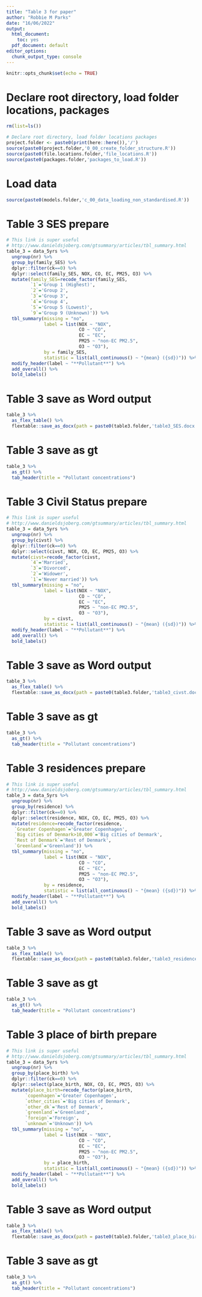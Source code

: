 ```yaml
---
title: "Table 3 for paper"
author: "Robbie M Parks"
date: "16/06/2022"
output:
  html_document: 
    toc: yes
  pdf_document: default
editor_options: 
  chunk_output_type: console
---
```


```r
knitr::opts_chunk$set(echo = TRUE)
```

# Declare root directory, load folder locations, packages
```r
rm(list=ls())

# Declare root directory, load folder locations packages
project.folder <- paste0(print(here::here()),'/')
source(paste0(project.folder,'0_00_create_folder_structure.R'))
source(paste0(file.locations.folder,'file_locations.R'))
source(paste0(packages.folder,'packages_to_load.R'))
```

# Load data
```r
source(paste0(models.folder,'c_00_data_loading_non_standardised.R'))
```

# Table 3 SES prepare
```r
# This link is super useful 
# http://www.danieldsjoberg.com/gtsummary/articles/tbl_summary.html
table_3 = data_5yrs %>%  
  ungroup(nr) %>%
  group_by(family_SES) %>%
  dplyr::filter(ck==0) %>%
  dplyr::select(family_SES, NOX, CO, EC, PM25, O3) %>%
  mutate(family_SES=recode_factor(family_SES, 
         `1`='Group 1 (Highest)',
         `2`='Group 2',
         `3`='Group 3',
         `4`='Group 4',
         `5`='Group 5 (Lowest)',
         `9`='Group 9 (Unknown)')) %>%
  tbl_summary(missing = "no",
              label = list(NOX ~ "NOX",
                           CO ~ "CO",
                           EC ~ "EC",
                           PM25 ~ "non-EC PM2.5",
                           O3 ~ "O3"),
              by = family_SES,
              statistic = list(all_continuous() ~ "{mean} ({sd})")) %>% 
  modify_header(label ~ "**Pollutant**") %>%
  add_overall() %>%
  bold_labels()
```

# Table 3 save as Word output
```r
table_3 %>%
  as_flex_table() %>%
  flextable::save_as_docx(path = paste0(table3.folder,'table3_SES.docx'))
```

# Table 3 save as gt
```r
table_3 %>%
  as_gt() %>%
  tab_header(title = "Pollutant concentrations")
```

# Table 3 Civil Status prepare
```r
# This link is super useful 
# http://www.danieldsjoberg.com/gtsummary/articles/tbl_summary.html
table_3 = data_5yrs %>%  
  ungroup(nr) %>%
  group_by(civst) %>%
  dplyr::filter(ck==0) %>%
  dplyr::select(civst, NOX, CO, EC, PM25, O3) %>%
  mutate(civst=recode_factor(civst, 
         `4`='Married',
         `3`='Divorced',
         `2`='Widower',
         `1`='Never married')) %>% 
  tbl_summary(missing = "no",
              label = list(NOX ~ "NOX",
                           CO ~ "CO",
                           EC ~ "EC",
                           PM25 ~ "non-EC PM2.5",
                           O3 ~ "O3"),
              by = civst,
              statistic = list(all_continuous() ~ "{mean} ({sd})")) %>% 
  modify_header(label ~ "**Pollutant**") %>%
  add_overall() %>%
  bold_labels()
```

# Table 3 save as Word output
```r
table_3 %>%
  as_flex_table() %>%
  flextable::save_as_docx(path = paste0(table3.folder,'table3_civst.docx'))
```

# Table 3 save as gt
```r
table_3 %>%
  as_gt() %>%
  tab_header(title = "Pollutant concentrations")
```

# Table 3 residences prepare
```r
# This link is super useful 
# http://www.danieldsjoberg.com/gtsummary/articles/tbl_summary.html
table_3 = data_5yrs %>%  
  ungroup(nr) %>%
  group_by(residence) %>%
  dplyr::filter(ck==0) %>%
  dplyr::select(residence, NOX, CO, EC, PM25, O3) %>%
  mutate(residence=recode_factor(residence, 
   `Greater Copenhagen`='Greater Copenhagen',
   `Big cities of Denmark>10,000`='Big cities of Denmark',
   `Rest of Denmark`='Rest of Denmark',
   `Greenland`='Greenland')) %>%
  tbl_summary(missing = "no",
              label = list(NOX ~ "NOX",
                           CO ~ "CO",
                           EC ~ "EC",
                           PM25 ~ "non-EC PM2.5",
                           O3 ~ "O3"),
              by = residence,
              statistic = list(all_continuous() ~ "{mean} ({sd})")) %>% 
  modify_header(label ~ "**Pollutant**") %>%
  add_overall() %>%
  bold_labels()
```

# Table 3 save as Word output
```r
table_3 %>%
  as_flex_table() %>%
  flextable::save_as_docx(path = paste0(table3.folder,'table3_residence.docx'))
```

# Table 3 save as gt
```r
table_3 %>%
  as_gt() %>%
  tab_header(title = "Pollutant concentrations")
```

# Table 3 place of birth prepare
```r
# This link is super useful 
# http://www.danieldsjoberg.com/gtsummary/articles/tbl_summary.html
table_3 = data_5yrs %>%  
  ungroup(nr) %>%
  group_by(place_birth) %>%
  dplyr::filter(ck==0) %>%
  dplyr::select(place_birth, NOX, CO, EC, PM25, O3) %>%
  mutate(place_birth=recode_factor(place_birth, 
       `copenhagen`='Greater Copenhagen',
       `other_cities`='Big cities of Denmark',
       `other_dk`='Rest of Denmark',
       `greenland`='Greenland',
       `foreign`='Foreign',
       `unknown`='Unknown')) %>%
  tbl_summary(missing = "no",
              label = list(NOX ~ "NOX",
                           CO ~ "CO",
                           EC ~ "EC",
                           PM25 ~ "non-EC PM2.5",
                           O3 ~ "O3"),
              by = place_birth,
              statistic = list(all_continuous() ~ "{mean} ({sd})")) %>% 
  modify_header(label ~ "**Pollutant**") %>%
  add_overall() %>%
  bold_labels()
```

# Table 3 save as Word output
```r
table_3 %>%
  as_flex_table() %>%
  flextable::save_as_docx(path = paste0(table3.folder,'table3_place_birth.docx'))
```

# Table 3 save as gt
```r
table_3 %>%
  as_gt() %>%
  tab_header(title = "Pollutant concentrations")
```
